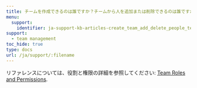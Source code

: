 ```yaml
---
title: チームを作成できるのは誰ですか？チームから人を追加または削除できるのは誰ですか？プロジェクトを削除できるのは誰ですか？
menu:
  support:
    identifier: ja-support-kb-articles-create_team_add_delete_people_team
support:
  - team management
toc_hide: true
type: docs
url: /ja/support/:filename
---
```

リファレンスについては、役割と権限の詳細を参照してください: [Team Roles and Permissions](/ja/guides/models/app/settings-page/teams.md#team-roles-and-permissions).